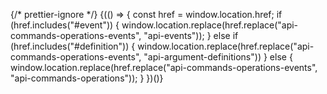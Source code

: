 {/* prettier-ignore */}
{(() => {
    const href = window.location.href;
    if (href.includes("#event")) {
        window.location.replace(href.replace("api-commands-operations-events", "api-events"));
    } else if (href.includes("#definition")) {
        window.location.replace(href.replace("api-commands-operations-events", "api-argument-definitions"))
    } else {
        window.location.replace(href.replace("api-commands-operations-events", "api-commands-operations"));
    }
})()}
